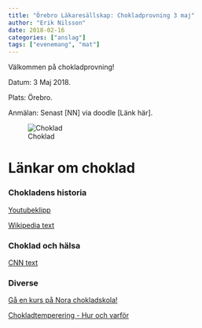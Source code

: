 ```yaml
---
title: "Örebro Läkaresällskap: Chokladprovning 3 maj"
author: "Erik Nilsson"
date: 2018-02-16
categories: ["anslag"]
tags: ["evenemang", "mat"]
---
```


Välkommen på chokladprovning! 

Datum: 3 Maj 2018. 

Plats: Örebro.

Anmälan: Senast [NN] via doodle [Länk här].

![Choklad](/affisch_choklad.jpg)

# Länkar om choklad

### Chokladens historia

[Youtubeklipp](https://www.youtube.com/watch?v=ibjUpk9Iagk)

[Wikipedia text](https://en.wikipedia.org/wiki/History_of_chocolate)

### Choklad och hälsa

[CNN text](https://edition.cnn.com/2016/02/10/health/chocolate-health-benefits/index.html)

### Diverse

[Gå en kurs på Nora chokladskola!](http://www.chokladskolan.com/)

[Chokladtemperering - Hur och varför](https://www.ecolechocolat.com/en/chocolate-tempering.html)
